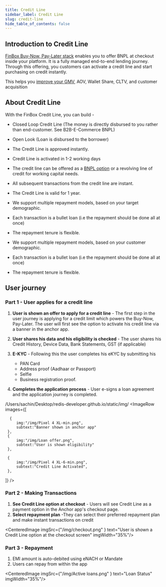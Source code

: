 ```yaml
---
title: Credit Line
sidebar_label: Credit Line
slug: credit-line
hide_table_of_contents: false
---
```







## Introduction to Credit Line

[FinBox Buy-Now, Pay-Later stack](/product/products/buy-now-pay-later-stack) enables you to offer BNPL at checkout inside your platform. It is a fully managed end-to-end lending journey. Through this offering, you customers can activate a credit line and start purchasing on credit instantly. 

This helps you [improve your GMV](https://finbox.in/blog/buy-now-pay-later-b2b-credit-payment-option-ecommerce-msme/), AOV, Wallet Share, CLTV, and customer acquisition


## About Credit Line

With the FinBox Credit Line, you can build - 
* Closed Loop Credit Line (The money is directly disbursed to you rather than end-customer. See B2B-E-Commerce BNPL)
* Open Look (Loan is disbursed to the borrower)

* The Credit Line is approved instantly.
* Credit Line is activated in 1-2 working days
* The credit line can be offered as a [BNPL option](/product/build/buy-now-pay-later-overdraft) or a revolving line of credit for working capital needs.
* All subsequent transactions from the credit line are instant.
* The Credit Line is valid for 1 year.
* We support multiple repayment models, based on your target demographic.
* Each transaction is a bullet loan (i.e the repayment should be done all at once)
* The repayment tenure is flexible.
* We support multiple repayment models, based on your customer demographic.
* Each transaction is a bullet loan (i.e the repayment should be done all at once)
* The repayment tenure is flexible.


## User journey

### Part 1 - User applies for a credit line

1. **User is shown an offer to apply for a credit line** - The first step in the user journey is applying for a credit limit which powers the Buy-Now, Pay-Later. The user will first see the option to activate his credit line via a banner in the anchor app.

2. **User shares his data and his eligibility is checked** - The user shares his Credit History, Device Data, Bank Statements, GST (if applicable)
3. **E-KYC** - Following this the user completes his eKYC by submitting his 
    * PAN Card
    * Address proof  (Aadhaar or Passport)
    * Selfie 
    * Business registration proof.
4. **Completes the application process** - User e-signs a loan agreement and the application journey is completed.
<!---
<CenteredImage  imgSrc={"/img/AnchorX-credit.png" } text="Banner shown in anchor app" imgWidth="35%"/>
-->
/Users/sachin/Desktop/redis-developer.github.io/static/img/
<ImageRow
 images={[
  
      {
         img:"/img/Pixel 4 XL-min.png",
         subtext:"Banner shown in anchor app"
     },
     {
         img:"/img/Loan offer.png",
         subtext:"User is shown eligibility"
     },
    
     {
         img:"/img/Pixel 4 XL-6-min.png",
         subtext:"Credit Line Activated",
     },
 ]}
 />





### Part 2 - Making Transactions


1. **See Credit Line option at checkout** - Users will see Credit Line as a payment option in the Anchor app's checkout page. 
2. **Select repayment plan** -They can select their preferred repayment plan and make instant transactions on credit


<CenteredImage  imgSrc={"/img/checkout.png" } text="User is shown a Credit Line option at the checkout screen" imgWidth="35%"/>


### Part 3 - Repayment

1. EMI amount is auto-debited using eNACH or Mandate
2. Users can repay from within the app

<CenteredImage  imgSrc={"/img/Active loans.png" } text="Loan Status" imgWidth="35%"/>


